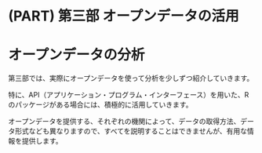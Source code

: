 # (PART) 第三部 オープンデータの活用 {-}

# オープンデータの分析 {#publicdata}

第三部では、実際にオープンデータを使って分析を少しずつ紹介していきます。

特に、API（アプリケーション・プログラム・インターフェース）を用いた、R のパッケージがある場合には、積極的に活用していきます。

オープンデータを提供する、それぞれの機関によって、データの取得方法、データ形式なども異なりますので、すべてを説明することはできませんが、有用な情報を提供します。